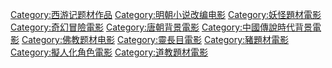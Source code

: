 [[Category:西游记题材作品|Category:西游记题材作品]]
[[Category:明朝小说改编电影|Category:明朝小说改编电影]]
[[Category:妖怪題材電影|Category:妖怪題材電影]]
[[Category:奇幻冒險電影|Category:奇幻冒險電影]]
[[Category:唐朝背景電影|Category:唐朝背景電影]]
[[Category:中國傳說時代背景電影|Category:中國傳說時代背景電影]]
[[Category:佛教题材电影|Category:佛教题材电影]]
[[Category:靈長目電影|Category:靈長目電影]]
[[Category:豬題材電影|Category:豬題材電影]]
[[Category:擬人化角色電影|Category:擬人化角色電影]]
[[Category:道教題材電影|Category:道教題材電影]]